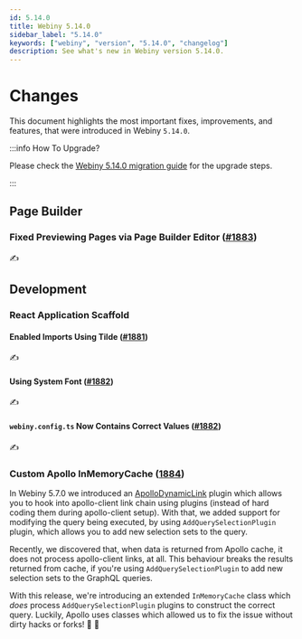 ```yaml
---
id: 5.14.0
title: Webiny 5.14.0
sidebar_label: "5.14.0"
keywords: ["webiny", "version", "5.14.0", "changelog"]
description: See what's new in Webiny version 5.14.0.
---
```


# Changes

This document highlights the most important fixes, improvements, and features, that were introduced in Webiny `5.14.0`.

:::info How To Upgrade?

Please check the [Webiny 5.14.0 migration guide](/docs/how-to-guides/upgrade-webiny/5.13.0-to-5.14.0) for the upgrade steps.

:::

## Page Builder

### Fixed Previewing Pages via Page Builder Editor ([#1883](https://github.com/webiny/webiny-js/pull/1883))

✍️

## Development

### React Application Scaffold

#### Enabled Imports Using Tilde ([#1881](https://github.com/webiny/webiny-js/pull/1881))

✍️

#### Using System Font ([#1882](https://github.com/webiny/webiny-js/pull/1882))

✍️

#### `webiny.config.ts` Now Contains Correct Values ([#1882](https://github.com/webiny/webiny-js/pull/1882))

✍️


### Custom Apollo InMemoryCache ([1884](https://github.com/webiny/webiny-js/pull/1884))
In Webiny 5.7.0 we introduced an [ApolloDynamicLink](/docs/changelog/5.7.0/#apollodynamiclink) plugin which allows you to hook into apollo-client link chain using plugins (instead of hard coding them during apollo-client setup). With that, we added support for modifying the query being executed, by using `AddQuerySelectionPlugin` plugin, which allows you to add new selection sets to the query.

Recently, we discovered that, when data is returned from Apollo cache, it does not process apollo-client links, at all. This behaviour breaks the results returned from cache, if you're using `AddQuerySelectionPlugin` to add new selection sets to the GraphQL queries.

With this release, we're introducing an extended `InMemoryCache` class which _does_ process `AddQuerySelectionPlugin` plugins to construct the correct query. Luckily, Apollo uses classes which allowed us to fix the issue without dirty hacks or forks! :rocket: :tada:

